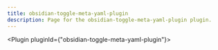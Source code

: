 ---
title: obsidian-toggle-meta-yaml-plugin
description: Page for the obsidian-toggle-meta-yaml-plugin plugin.
---


<Plugin pluginId={"obsidian-toggle-meta-yaml-plugin"}></Plugin>